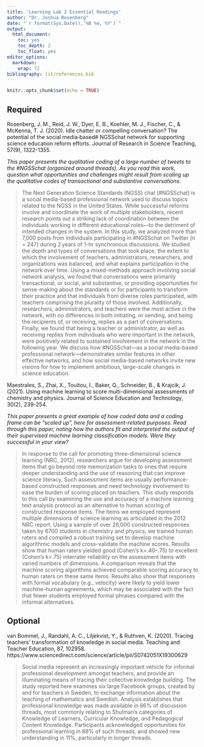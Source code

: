 ```yaml
---
title: 'Learning Lab 2 Essential Readings'
author: "Dr. Joshua Rosenberg"
date: "`r format(Sys.Date(),'%B %e, %Y')`"
output:
  html_document:
    toc: yes
    toc_depth: 2
    toc_float: yes
editor_options:
  markdown:
    wrap: 72
bibliography: lit/references.bib
---
```


```r
knitr::opts_chunk$set(echo = TRUE)
```

## Required

Rosenberg, J. M., Reid, J. W., Dyer, E. B., Koehler, M. J., Fischer, C., & McKenna, T. J. (2020). Idle chatter or compelling conversation? The potential of the social media‐based# NGSSchat network for supporting science education reform efforts. Journal of Research in Science Teaching, 57(9), 1322-1355.

*This paper presents the qualitative coding of a large number of tweets to the #NGSSchat (organized around threads). As you read this work, question what opportunities and challenges might result from scaling up the qualitative codes of transactional and substantive conversations.*

> The Next Generation Science Standards (NGSS) chat (#NGSSchat) is a social media-based professional network used to discuss topics related to the NGSS in the United States. While successful reforms involve and coordinate the work of multiple stakeholders, recent research points out a striking lack of coordination between the individuals working in different educational roles—to the detriment of intended changes in the system. In this study, we analyzed more than 7,000 posts from individuals participating in #NGSSchat on Twitter (n = 247) during 2 years of 1-hr synchronous discussions. We studied the depth and types of conversations that took place, the extent to which the involvement of teachers, administrators, researchers, and organizations was balanced, and what explains participation in the network over time. Using a mixed-methods approach involving social network analysis, we found that conversations were primarily transactional, or social, and substantive, or providing opportunities for sense-making about the standards or for participants to transform their practice and that individuals from diverse roles participated, with teachers comprising the plurality of those involved. Additionally, researchers, administrators, and teachers were the most active in the network, with no differences in both initiating, or sending, and being the recipients of, or receiving, replies as a part of conversations. Finally, we found that being a teacher or administrator, as well as receiving replies from individuals who were important in the network, were positively related to sustained involvement in the network in the following year. We discuss how #NGSSchat—as a social media-based professional network—demonstrates similar features in other effective networks, and how social media-based networks invite new visions for how to implement ambitious, large-scale changes in science education.

Maestrales, S., Zhai, X., Touitou, I., Baker, Q., Schneider, B., & Krajcik, J. (2021). Using machine learning to score multi-dimensional assessments of chemistry and physics. Journal of Science Education and Technology, 30(2), 239-254.

*This paper presents a great example of how coded data and a coding frame can be "scaled up", here for assessment-related purposes. Read through this paper, noting how the authors fit and interpreted the output of their supervised machine learning classification models. Were they successful in your view?*

> In response to the call for promoting three-dimensional science learning (NRC, 2012), researchers argue for developing assessment items that go beyond rote memorization tasks to ones that require deeper understanding and the use of reasoning that can improve science literacy. Such assessment items are usually performance-based constructed responses and need technology involvement to ease the burden of scoring placed on teachers. This study responds to this call by examining the use and accuracy of a machine learning text analysis protocol as an alternative to human scoring of constructed response items. The items we employed represent multiple dimensions of science learning as articulated in the 2012 NRC report. Using a sample of over 26,000 constructed responses taken by 6700 students in chemistry and physics, we trained human raters and compiled a robust training set to develop machine algorithmic models and cross-validate the machine scores. Results show that human raters yielded good (Cohen’s k=.40–.75) to excellent (Cohen’s k>.75) interrater reliability on the assessment items with varied numbers of dimensions. A comparison reveals that the machine scoring algorithms achieved comparable scoring accuracy to human raters on these same items. Results also show that responses with formal vocabulary (e.g., velocity) were likely to yield lower machine-human agreements, which may be associated with the fact that fewer students employed formal phrases compared with the informal alternatives.

## Optional

van Bommel, J., Randahl, A. C., Liljekvist, Y., & Ruthven, K. (2020). Tracing teachers’ transformation of knowledge in social media. Teaching and Teacher Education, 87, 102958. https://www.sciencedirect.com/science/article/pii/S0742051X19300629

> Social media represent an increasingly important vehicle for informal professional development amongst teachers, and provide an illuminating means of tracing their collective knowledge building. The study reported here examines six large Facebook groups, created by and for teachers in Sweden, to exchange information about the teaching of mathematics and Swedish. Analysis establishes that professional knowledge was made available in 86% of discussion threads, most commonly relating to Shulman’s categories of Knowledge of Learners, Curricular Knowledge, and Pedagogical Content Knowledge. Participants acknowledged opportunities for professional learning in 88% of such threads, and showed new understanding in 11%, particularly in longer threads.

